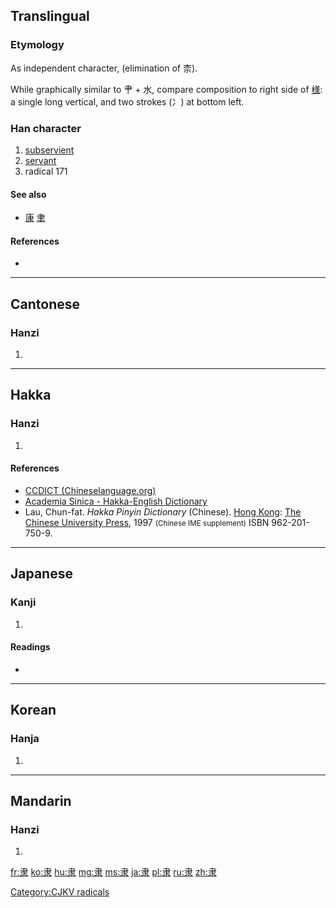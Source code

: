 {{also|隸|康}}
==Translingual==
{{stroke order|type=animate}}
{{Hani-forms|隶|[[隸]]}}

===Etymology===
As independent character, {{Han simp|隸|f=柰|t=&nbsp;}} (elimination of 柰).

While graphically similar to 肀 + 水, compare composition to right side of [[様]]: a single long vertical, and two strokes (冫) at bottom left.

===Han character===
{{Han char|rn=171|rad=隶|as=00|sn=8|four=|canj=中水 (LE)}}

# [[subservient]]
# [[servant]]
# radical 171

====See also====
* [[康]] [[聿]]

====References====
* {{Han ref|kx=1363.220|dkj=41923|dj=1867.100|hdz=74323.010|uh=96B6|ud=38582}}

----

==Cantonese==

===Hanzi===
{{yue-hanzi|jyut=|y=dai6|tra=隸}}

# {{defn|lang=yue|sort=隶00}}

----

==Hakka==

===Hanzi===
{{hak-hanzi|poj=thì|gd=t'i<sup>5</sup>; li<sup>5</sup> [Kwangtung]|hpy=ti4, li4}}

# {{defn|lang=hak|sort=隶00}}

====References====
* [http://www.chinalanguage.com/dictionaries/?mode=view&view=chardict&query=%E9%9A%B6 CCDICT (Chineselanguage.org)]
* [http://minhakka.ling.sinica.edu.tw/bkg/hakyin/search.php?DETAIL=1&LIMIT=id=43885&dbname=su_tian_1&graph=2 Academia Sinica - Hakka-English Dictionary]
* Lau, Chun-fat. ''Hakka Pinyin Dictionary'' (Chinese). [[Hong Kong]]: [[w:Chinese University of Hong Kong|The Chinese University Press]], 1997 <small>(Chinese IME supplement)</small> ISBN 962-201-750-9.

----

==Japanese==

===Kanji===
{{ja-kanji|grade=|rs=隶00}}

# {{defn|lang=ja|sort=隶00}}

====Readings====
* {{ja-readings|on=[[たい]] (tai), [[だい]] (dai), [[い]] (i)|kun=[[およぶ]] (oyobu)}}

----

==Korean==

===Hanja===
{{ko-hanja|hangeul=이|eumhun=|rv=i|mr=i|y=i}}

# {{defn|lang=ko|sort=隶00}}

----

==Mandarin==

===Hanzi===
{{cmn-hanzi|tra=隸|pin=[[lì]] ([[li4]])|wg=li<sup>4</sup>}}

# {{defn|lang=cmn|sort=隶00}}

[[Category:CJKV radicals]]

[[fr:隶]]
[[ko:隶]]
[[hu:隶]]
[[mg:隶]]
[[ms:隶]]
[[ja:隶]]
[[pl:隶]]
[[ru:隶]]
[[zh:隶]]
